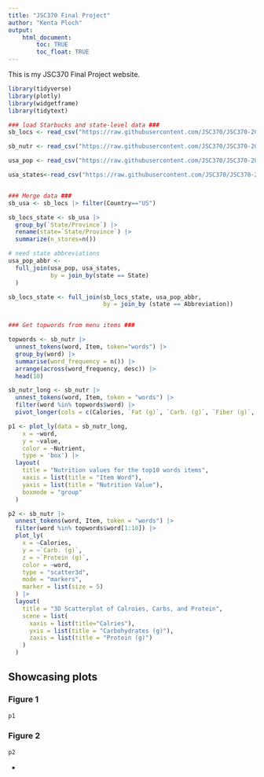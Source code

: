 ```yaml
---
title: "JSC370 Final Project"
author: "Kenta Ploch"
output: 
    html_document:
        toc: TRUE
        toc_float: TRUE
---
```


This is my JSC370 Final Project website.

```r
library(tidyverse)
library(plotly)
library(widgetframe)
library(tidytext)

### load Starbucks and state-level data ###
sb_locs <- read_csv("https://raw.githubusercontent.com/JSC370/JSC370-2025/refs/heads/main/data/starbucks/starbucks-locations.csv")

sb_nutr <- read_csv("https://raw.githubusercontent.com/JSC370/JSC370-2025/refs/heads/main/data/starbucks/starbucks-menu-nutrition.csv")

usa_pop <- read_csv("https://raw.githubusercontent.com/JSC370/JSC370-2025/refs/heads/main/data/starbucks/us_state_pop.csv")

usa_states<-read_csv("https://raw.githubusercontent.com/JSC370/JSC370-2025/refs/heads/main/data/starbucks/states.csv")


### Merge data ###
sb_usa <- sb_locs |> filter(Country=="US")

sb_locs_state <- sb_usa |>
  group_by(`State/Province`) |>
  rename(state=`State/Province`) |>
  summarize(n_stores=n())

# need state abbreviations
usa_pop_abbr <- 
  full_join(usa_pop, usa_states, 
            by = join_by(state == State)
  ) 

sb_locs_state <- full_join(sb_locs_state, usa_pop_abbr,
                           by = join_by (state == Abbreviation))


### Get topwords from menu items ###

topwords <- sb_nutr |>
  unnest_tokens(word, Item, token="words") |>
  group_by(word) |>
  summarise(word_frequency = n()) |>
  arrange(across(word_frequency, desc)) |>
  head(10)
```

```r
sb_nutr_long <- sb_nutr |>
  unnest_tokens(word, Item, token = "words") |>
  filter(word %in% topwords$word) |>
  pivot_longer(cols = c(Calories, `Fat (g)`, `Carb. (g)`, `Fiber (g)`, `Protein (g)`), names_to = "Nutrient", values_to = "value")

p1 <- plot_ly(data = sb_nutr_long,
    x = ~word,
    y = ~value,
    color = ~Nutrient,
    type = 'box') |>
  layout(
    title = "Nutrition values for the top10 words items",
    xaxis = list(title = "Item Word"),
    yaxis = list(title = "Nutrition Value"),
    boxmode = "group"
  )

```

```r
p2 <- sb_nutr |> 
  unnest_tokens(word, Item, token = "words") |>
  filter(word %in% topwords$word[1:10]) |>
  plot_ly(
    x = ~Calories,
    y = ~`Carb. (g)`,
    z = ~`Protein (g)`,
    color = ~word,
    type = "scatter3d",
    mode = "markers",
    marker = list(size = 5)
  ) |>
  layout(
    title = "3D Scatterplot of Calroies, Carbs, and Protein",
    scene = list(
      xaxis = list(title="Calries"),
      yxis = list(title = "Carbohydrates (g)"),
      zaxis = list(title = "Protein (g)")
    )
  )
```

## Showcasing plots {.tabset}

### Figure 1

```r
p1
```

### Figure 2

```r
p2
```

{-}

